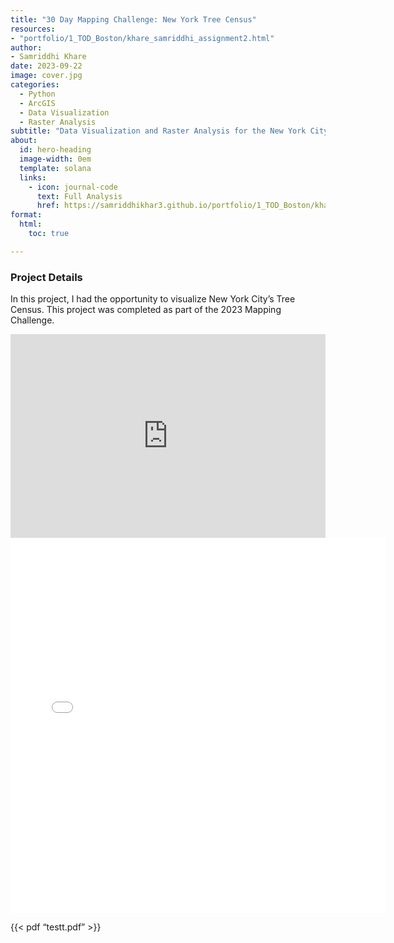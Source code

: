 ```yaml
---
title: "30 Day Mapping Challenge: New York Tree Census"
resources: 
- "portfolio/1_TOD_Boston/khare_samriddhi_assignment2.html"
author:
- Samriddhi Khare
date: 2023-09-22
image: cover.jpg
categories:
  - Python
  - ArcGIS
  - Data Visualization
  - Raster Analysis
subtitle: "Data Visualization and Raster Analysis for the New York City Tree Census."
about:
  id: hero-heading
  image-width: 0em
  template: solana
  links:
    - icon: journal-code
      text: Full Analysis
      href: https://samriddhikhar3.github.io/portfolio/1_TOD_Boston/khare_samriddhi_assignment2.html  
format:
  html:
    toc: true

---
```


### Project Details

In this project, I had the opportunity to visualize New York City's Tree Census. This project was completed as part of the 2023 Mapping Challenge.  

<div style="position:relative;padding-top:max(60%,326px);height:0;width:100%"><iframe allow="clipboard-write" sandbox="allow-top-navigation allow-top-navigation-by-user-activation allow-downloads allow-scripts allow-same-origin allow-popups allow-modals allow-popups-to-escape-sandbox allow-forms" allowfullscreen="true" style="position:absolute;border:none;width:100%;height:100%;left:0;right:0;top:0;bottom:0;" src="https://e.issuu.com/embed.html?d=withbackcover&u=samriddhikhare"></iframe></div>


<style>
testt.pdf {
  max-width: 100%;
	width: 800px;
	height: 1000px;
	border: 10px solid rgba(0,0,0,.2);
	margin: 0;
}
</style>

<embed src="test2.pdf" width="600" height="600" type="application/pdf">
{{< pdf "testt.pdf" >}}







